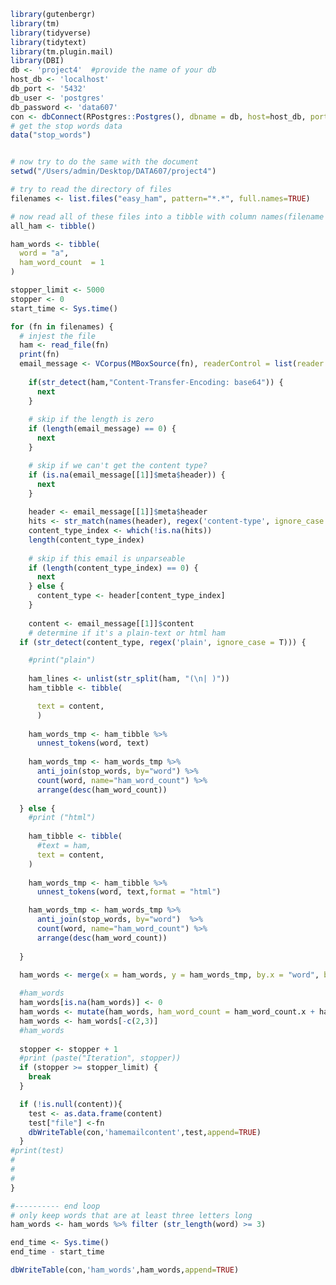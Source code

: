
```r
library(gutenbergr)
library(tm)
library(tidyverse)
library(tidytext)
library(tm.plugin.mail)
library(DBI)
db <- 'project4'  #provide the name of your db
host_db <- 'localhost'
db_port <- '5432'
db_user <- 'postgres' 
db_password <- 'data607'
con <- dbConnect(RPostgres::Postgres(), dbname = db, host=host_db, port=db_port, user=db_user, password=db_password) 
# get the stop words data
data("stop_words")


# now try to do the same with the document
setwd("/Users/admin/Desktop/DATA607/project4")

# try to read the directory of files
filenames <- list.files("easy_ham", pattern="*.*", full.names=TRUE)

# now read all of these files into a tibble with column names(filename and text?)
all_ham <- tibble()

ham_words <- tibble(
  word = "a",
  ham_word_count  = 1
)

stopper_limit <- 5000
stopper <- 0
start_time <- Sys.time()

for (fn in filenames) {
  # injest the file
  ham <- read_file(fn)
  print(fn)
  email_message <- VCorpus(MBoxSource(fn), readerControl = list(reader = readMail))
 
    if(str_detect(ham,"Content-Transfer-Encoding: base64")) {
      next
    }
  
    # skip if the length is zero
    if (length(email_message) == 0) {
      next
    }

    # skip if we can't get the content type?
    if (is.na(email_message[[1]]$meta$header)) {
      next
    }
  
    header <- email_message[[1]]$meta$header
    hits <- str_match(names(header), regex('content-type', ignore_case = T))
    content_type_index <- which(!is.na(hits))
    length(content_type_index)
  
    # skip if this email is unparseable
    if (length(content_type_index) == 0) {
      next
    } else {
      content_type <- header[content_type_index]
    }
    
    content <- email_message[[1]]$content
    # determine if it's a plain-text or html ham
  if (str_detect(content_type, regex('plain', ignore_case = T))) {

    #print("plain")
    
    ham_lines <- unlist(str_split(ham, "(\n| )"))
    ham_tibble <- tibble(

      text = content,
      )
    
    ham_words_tmp <- ham_tibble %>% 
      unnest_tokens(word, text)
      
    ham_words_tmp <- ham_words_tmp %>% 
      anti_join(stop_words, by="word") %>%
      count(word, name="ham_word_count") %>%
      arrange(desc(ham_word_count))
    
  } else {
    #print ("html")
    
    ham_tibble <- tibble(
      #text = ham,
      text = content,
    )
    
    ham_words_tmp <- ham_tibble %>% 
      unnest_tokens(word, text,format = "html")

    ham_words_tmp <- ham_words_tmp %>% 
      anti_join(stop_words, by="word")  %>%
      count(word, name="ham_word_count") %>%
      arrange(desc(ham_word_count))
    
  }

  ham_words <- merge(x = ham_words, y = ham_words_tmp, by.x = "word", by.y = "word", all.x=TRUE, all.y = TRUE)
  
  #ham_words
  ham_words[is.na(ham_words)] <- 0
  ham_words <- mutate(ham_words, ham_word_count = ham_word_count.x + ham_word_count.y)
  ham_words <- ham_words[-c(2,3)]
  #ham_words   
  
  stopper <- stopper + 1
  #print (paste("Iteration", stopper))
  if (stopper >= stopper_limit) {
    break
  }

  if (!is.null(content)){  
    test <- as.data.frame(content)
    test["file"] <-fn
    dbWriteTable(con,'hamemailcontent',test,append=TRUE)
  }
#print(test)
#
#
#
}

#---------- end loop
# only keep words that are at least three letters long
ham_words <- ham_words %>% filter (str_length(word) >= 3)

end_time <- Sys.time()
end_time - start_time

dbWriteTable(con,'ham_words',ham_words,append=TRUE)
```
